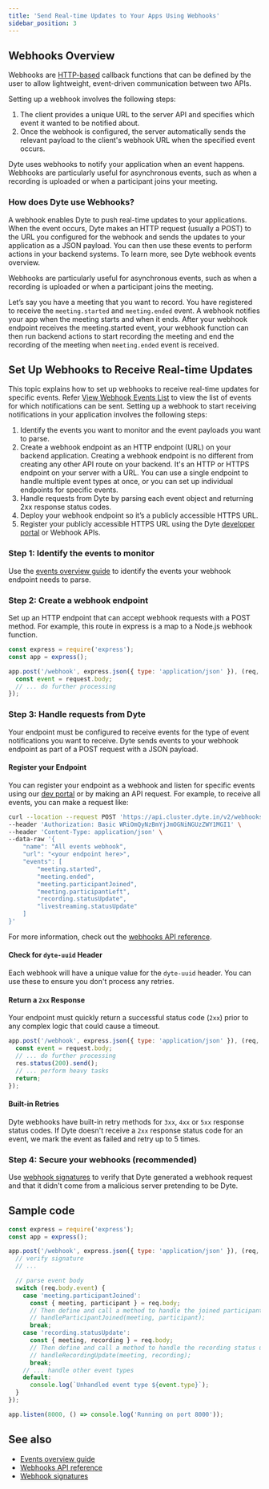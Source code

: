 ```yaml
---
title: 'Send Real-time Updates to Your Apps Using Webhooks'
sidebar_position: 3
---
```


## Webhooks Overview

Webhooks are
[HTTP-based](https://en.wikipedia.org/wiki/Hypertext_Transfer_Protocol) callback
functions that can be defined by the user to allow lightweight, event-driven
communication between two APIs.

Setting up a webhook involves the following steps:

1. The client provides a unique URL to the server API and specifies which event
   it wanted to be notified about.
2. Once the webhook is configured, the server automatically sends the relevant
   payload to the client's webhook URL when the specified event occurs.

Dyte uses webhooks to notify your application when an event happens. Webhooks
are particularly useful for asynchronous events, such as when a recording is
uploaded or when a participant joins your meeting.

### How does Dyte use Webhooks?

A webhook enables Dyte to push real-time updates to your applications. When the
event occurs, Dyte makes an HTTP request (usually a POST) to the URL you
configured for the webhook and sends the updates to your application as a JSON
payload. You can then use these events to perform actions in your backend
systems. To learn more, see Dyte webhook events overview.

Webhooks are particularly useful for asynchronous events, such as when a
recording is uploaded or when a participant joins the meeting.

Let’s say you have a meeting that you want to record. You have registered to
receive the `meeting.started` and `meeting.ended` event. A webhook notifies your
app when the meeting starts and when it ends. After your webhook endpoint
receives the meeting.started event, your webhook function can then run backend
actions to start recording the meeting and end the recording of the meeting when
`meeting.ended` event is received.

## Set Up Webhooks to Receive Real-time Updates

This topic explains how to set up webhooks to receive real-time updates for
specific events. Refer
[View Webhook Events List](/guides-v2/webhooks/webhook-events) to view the list
of events for which notifications can be sent. Setting up a webhook to start
receiving notifications in your application involves the following steps:

1. Identify the events you want to monitor and the event payloads you want to
   parse.
2. Create a webhook endpoint as an HTTP endpoint (URL) on your backend
   application. Creating a webhook endpoint is no different from creating any
   other API route on your backend. It's an HTTP or HTTPS endpoint on your
   server with a URL. You can use a single endpoint to handle multiple event
   types at once, or you can set up individual endpoints for specific events.
3. Handle requests from Dyte by parsing each event object and returning 2xx
   response status codes.
4. Deploy your webhook endpoint so it’s a publicly accessible HTTPS URL.
5. Register your publicly accessible HTTPS URL using the Dyte
   [developer portal](https://dev.dyte.io) or Webhook APIs.

### Step 1: Identify the events to monitor

Use the [events overview guide](/guides-v2/webhooks/webhook-events) to identify
the events your webhook endpoint needs to parse.

### Step 2: Create a webhook endpoint

Set up an HTTP endpoint that can accept webhook requests with a POST method. For
example, this route in express is a map to a Node.js webhook function.

```js
const express = require('express');
const app = express();

app.post('/webhook', express.json({ type: 'application/json' }), (req, res) => {
  const event = request.body;
  // ... do further processing
});
```

### Step 3: Handle requests from Dyte

Your endpoint must be configured to receive events for the type of event
notifications you want to receive. Dyte sends events to your webhook endpoint as
part of a POST request with a JSON payload.

#### Register your Endpoint

You can register your endpoint as a webhook and listen for specific events using
our [dev portal](https://dev.dyte.io) or by making an API request. For example,
to receive all events, you can make a request like:

```bash
curl --location --request POST 'https://api.cluster.dyte.in/v2/webhooks' \
--header 'Authorization: Basic WRiOmQyNzBmYjJmOGNiNGUzZWY1MGI1' \
--header 'Content-Type: application/json' \
--data-raw '{
    "name": "All events webhook",
    "url": "<your endpoint here>",
    "events": [
        "meeting.started",
        "meeting.ended",
        "meeting.participantJoined",
        "meeting.participantLeft",
        "recording.statusUpdate",
        "livestreaming.statusUpdate"
    ]
}'
```

For more information, check out the
[webhooks API reference](http://docs.dyte.io/api/?v=v2#/operations/addWebhook).

#### Check for `dyte-uuid` Header

Each webhook will have a unique value for the `dyte-uuid` header. You can use
these to ensure you don't process any retries.

#### Return a `2xx` Response

Your endpoint must quickly return a successful status code (`2xx`) prior to any
complex logic that could cause a timeout.

```js
app.post('/webhook', express.json({ type: 'application/json' }), (req, res) => {
  const event = request.body;
  // ... do further processing
  res.status(200).send();
  // ... perform heavy tasks
  return;
});
```

#### Built-in Retries

Dyte webhooks have built-in retry methods for `3xx`, `4xx` or `5xx` response
status codes. If Dyte doesn't receive a `2xx` response status code for an event,
we mark the event as failed and retry up to 5 times.

### Step 4: Secure your webhooks (recommended)

Use [webhook signatures](/guides-v2/webhooks/signatures) to verify that Dyte
generated a webhook request and that it didn't come from a malicious server
pretending to be Dyte.

## Sample code

<Tabs>

<TabItem value="node" label="Node.js">

```js
const express = require('express');
const app = express();

app.post('/webhook', express.json({ type: 'application/json' }), (req, res) => {
  // verify signature
  // ...

  // parse event body
  switch (req.body.event) {
    case 'meeting.participantJoined':
      const { meeting, participant } = req.body;
      // Then define and call a method to handle the joined participant
      // handleParticipantJoined(meeting, participant);
      break;
    case 'recording.statusUpdate':
      const { meeting, recording } = req.body;
      // Then define and call a method to handle the recording status update
      // handleRecordingUpdate(meeting, recording);
      break;
    // ... handle other event types
    default:
      console.log(`Unhandled event type ${event.type}`);
  }
});

app.listen(8000, () => console.log('Running on port 8000'));
```

</TabItem>

</Tabs>

## See also

- [Events overview guide](/guides-v2/webhooks/webhook-events)
- [Webhooks API reference](http://docs.dyte.io/api/?v=v2#/operations/addWebhook)
- [Webhook signatures](/guides-v2/webhooks/signatures)
